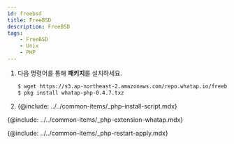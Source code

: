 ```yaml
---
id: freebsd
title: FreeBSD
description: FreeBSD
tags:
    - FreeBSD
    - Unix
    - PHP
---
```


<!-- 리포지토리 등록? -->
<!-- 와탭 리포지토리(Repository)를 등록하세요.-->

1. 다음 명령어를 통해 **패키지**를 설치하세요.

    ```bash title=SH
    $ wget https://s3.ap-northeast-2.amazonaws.com/repo.whatap.io/freebsd/10/whatap-php-0.4.7.txz
    $ pkg install whatap-php-0.4.7.txz
    ```

1. {@include: ../../common-items/_php-install-script.mdx}

{@include: ../../common-items/_php-extension-whatap.mdx} 

{@include: ../../common-items/_php-restart-apply.mdx}
 